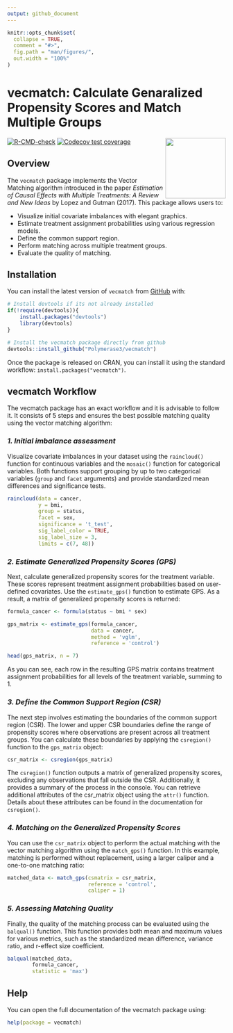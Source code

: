 ```yaml
---
output: github_document
---
```


<!-- README.md is generated from README.Rmd. Please edit that file -->

```r
knitr::opts_chunk$set(
  collapse = TRUE,
  comment = "#>",
  fig.path = "man/figures/",
  out.width = "100%"
)
```

# vecmatch:  Calculate Genaralized Propensity Scores and Match Multiple Groups 
<img src="man/figures/logo.png" align="right" height="139" alt="" />

<!-- badges: start -->

[![R-CMD-check](https://github.com/Polymerase3/vecmatch/actions/workflows/R-CMD-check.yaml/badge.svg)](https://github.com/Polymerase3/vecmatch/actions/workflows/R-CMD-check.yaml)
[![Codecov test coverage](https://codecov.io/gh/Polymerase3/vecmatch/graph/badge.svg)](https://app.codecov.io/gh/Polymerase3/vecmatch)

<!-- badges: end -->

## Overview

The `vecmatch` package implements the Vector Matching algorithm introduced in the paper *Estimation of Causal Effects with Multiple Treatments: A Review and New Ideas* by Lopez and Gutman (2017). This package allows users to:  

- Visualize initial covariate imbalances with elegant graphics.  
- Estimate treatment assignment probabilities using various regression models.  
- Define the common support region.  
- Perform matching across multiple treatment groups.  
- Evaluate the quality of matching.  

## Installation

You can install the latest version of `vecmatch` from [GitHub](https://github.com/Polymerase3/vecmatch) with:

``` r
# Install devtools if its not already installed
if(!require(devtools)){
    install.packages("devtools")
    library(devtools)
}

# Install the vecmatch package directly from github
devtools::install_github("Polymerase3/vecmatch")
```

Once the package is released on CRAN, you can install it using the standard workflow: ```install.packages("vecmatch")```.

## vecmatch Workflow

The vecmatch package has an exact workflow and it is advisable to follow it. It consists of 5 steps and ensures the best possible matching quality using the vector matching algorithm:

### *1. Initial imbalance assessment* 
Visualize covariate imbalances in your dataset using the `raincloud()` function for continuous variables and the `mosaic()` function for categorical variables. Both functions support grouping by up to two categorical variables (`group` and `facet` arguments) and provide standardized mean differences and significance tests.  

```r
raincloud(data = cancer,
          y = bmi,
          group = status,
          facet = sex,
          significance = 't_test',
          sig_label_color = TRUE,
          sig_label_size = 3,
          limits = c(7, 48))
```

### *2. Estimate Generalized Propensity Scores (GPS)* 
Next, calculate generalized propensity scores for the treatment variable. These scores represent treatment assignment probabilities based on user-defined covariates. Use the `estimate_gps()` function to estimate GPS. As a result, a matrix of generalized propensity scores is returned:

```r
formula_cancer <- formula(status ~ bmi * sex)

gps_matrix <- estimate_gps(formula_cancer,
                           data = cancer,
                           method = 'vglm',
                           reference = 'control')

head(gps_matrix, n = 7)

```

As you can see, each row in the resulting GPS matrix contains treatment assignment probabilities for all levels of the treatment variable, summing to 1.

### *3. Define the Common Support Region (CSR)* 
The next step involves estimating the boundaries of the common support region (CSR). The lower and upper CSR boundaries define the range of propensity scores where observations are present across all treatment groups. You can calculate these boundaries by applying the `csregion()` function to the `gps_matrix` object:

```r
csr_matrix <- csregion(gps_matrix)
```

The `csregion()` function outputs a matrix of generalized propensity scores, excluding any observations that fall outside the CSR. Additionally, it provides a summary of the process in the console. You can retrieve additional attributes of the csr_matrix object using the `attr()` function. Details about these attributes can be found in the documentation for `csregion()`.

### *4. Matching on the Generalized Propensity Scores*
You can use the `csr_matrix` object to perform the actual matching with the vector matching algorithm using the `match_gps()` function. In this example, matching is performed without replacement, using a larger caliper and a one-to-one matching ratio:

```r
matched_data <- match_gps(csmatrix = csr_matrix,
                          reference = 'control',
                          caliper = 1)
```

### *5. Assessing Matching Quality* 
Finally, the quality of the matching process can be evaluated using the `balqual()` function. This function provides both mean and maximum values for various metrics, such as the standardized mean difference, variance ratio, and r-effect size coefficient.

```r
balqual(matched_data, 
        formula_cancer,
        statistic = 'max')
```

## Help
You can open the full documentation of the vecmatch package using:

```r
help(package = vecmatch)
```
